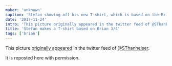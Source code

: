 ```yaml
---
maker: 'unknown'
caption: 'Stefan showing off his new T-shirt, which is based on the Brian Body Block.'
date: '2017-11-24'
intro: 'This picture originally appeared in the twitter feed of @SThanheiser .'
title: 'Stefan makes a T-shirt based on Brian 3/4'
tags: ['brian']
---
```


<!-- truncate -->

This picture [originally appeared](https://twitter.com/SThanheiser/status/933942463332536320)
in the twitter feed of [@SThanheiser](https://twitter.com/SThanheiser).

It is reposted here with permission.
